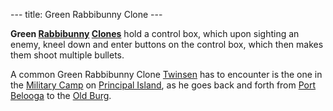 ---
title: Green Rabbibunny Clone
---

{{twinsunica import}}{{Infobox Enemy
 |image=Green_rabbi_clone.JPG‎
 |race=rabbibunny
 |gender=male
 |size=average
 |lba1=yes
 |lba2=
 |alignment=funfrock
 |occupation=
 |requires=Green
 |melee=
 |ranged=yes
 |magic=
 |explosive=
 |range=Wide
 |speed=moderate-fast
 |damage=
 |rate=
 |reaction=Top half of body knocks backwards
 |recovery=2 seconds
}}

'''Green [[Rabbibunny]] [[Clone]]s''' hold a control box, which upon sighting an enemy, kneel down and enter buttons on the control box, which then makes them shoot multiple bullets.

A common Green Rabbibunny Clone [[Twinsen]] has to encounter is the one in the [[Military Camp]] on [[Principal Island]], as he goes back and forth from [[Port Belooga]] to the [[Old Burg]].
